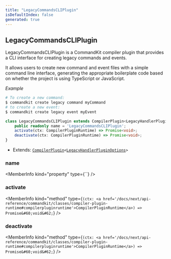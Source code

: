 ```yaml
---
title: "LegacyCommandsCLIPlugin"
isDefaultIndex: false
generated: true
---
```



<!-- This file was generated from the CommandKit source. Do not modify. Instead, re-run the "docgen" script -->


## LegacyCommandsCLIPlugin

<GenerationInfo sourceFile="packages/legacy/src/cli.ts" sourceLine="22" packageName="@commandkit/legacy" />

LegacyCommandsCLIPlugin is a CommandKit compiler plugin that provides a CLI
interface for creating legacy commands and events.

It allows users to create new command and event files with a simple command
line interface, generating the appropriate boilerplate code based on whether
the project is using TypeScript or JavaScript.



*Example*

```sh
# To create a new command:
$ commandkit create legacy command myCommand
# to create a new event:
$ commandkit create legacy event myEvent
```

```ts title="Signature"
class LegacyCommandsCLIPlugin extends CompilerPlugin<LegacyHandlerPluginOptions> {
    public readonly name = 'LegacyCommandsCLIPlugin';
    activate(ctx: CompilerPluginRuntime) => Promise<void>;
    deactivate(ctx: CompilerPluginRuntime) => Promise<void>;
}
```
* Extends: <code><a href='/docs/next/api-reference/commandkit/classes/compiler-plugin#compilerplugin'>CompilerPlugin</a>&#60;<a href='/docs/next/api-reference/legacy/interfaces/legacy-handler-plugin-options#legacyhandlerpluginoptions'>LegacyHandlerPluginOptions</a>&#62;</code>



<div className="members-wrapper">

### name

<MemberInfo kind="property" type={``}   />


### activate

<MemberInfo kind="method" type={`(ctx: <a href='/docs/next/api-reference/commandkit/classes/compiler-plugin-runtime#compilerpluginruntime'>CompilerPluginRuntime</a>) => Promise&#60;void&#62;`}   />


### deactivate

<MemberInfo kind="method" type={`(ctx: <a href='/docs/next/api-reference/commandkit/classes/compiler-plugin-runtime#compilerpluginruntime'>CompilerPluginRuntime</a>) => Promise&#60;void&#62;`}   />




</div>
